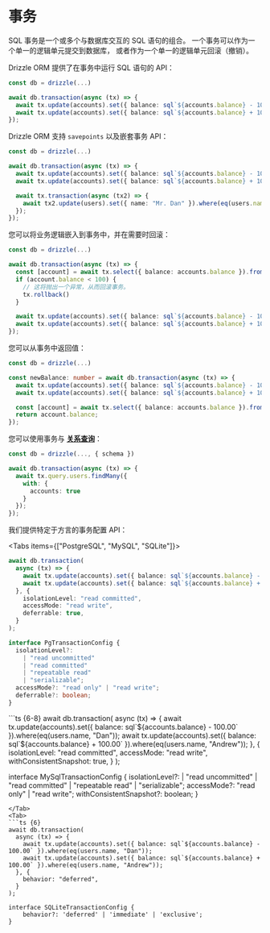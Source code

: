 
# 事务

SQL 事务是一个或多个与数据库交互的 SQL 语句的组合。
一个事务可以作为一个单一的逻辑单元提交到数据库，
或者作为一个单一的逻辑单元回滚（撤销）。

Drizzle ORM 提供了在事务中运行 SQL 语句的 API：

```ts copy
const db = drizzle(...)

await db.transaction(async (tx) => {
  await tx.update(accounts).set({ balance: sql`${accounts.balance} - 100.00` }).where(eq(users.name, 'Dan'));
  await tx.update(accounts).set({ balance: sql`${accounts.balance} + 100.00` }).where(eq(users.name, 'Andrew'));
});
```

Drizzle ORM 支持 `savepoints` 以及嵌套事务 API：

```ts copy {7-9}
const db = drizzle(...)

await db.transaction(async (tx) => {
  await tx.update(accounts).set({ balance: sql`${accounts.balance} - 100.00` }).where(eq(users.name, 'Dan'));
  await tx.update(accounts).set({ balance: sql`${accounts.balance} + 100.00` }).where(eq(users.name, 'Andrew'));

  await tx.transaction(async (tx2) => {
    await tx2.update(users).set({ name: "Mr. Dan" }).where(eq(users.name, "Dan"));
  });
});
```

您可以将业务逻辑嵌入到事务中，并在需要时回滚：

```ts copy {7}
const db = drizzle(...)

await db.transaction(async (tx) => {
  const [account] = await tx.select({ balance: accounts.balance }).from(accounts).where(eq(users.name, 'Dan'));
  if (account.balance < 100) {
    // 这将抛出一个异常，从而回滚事务。
    tx.rollback()
  }

  await tx.update(accounts).set({ balance: sql`${accounts.balance} - 100.00` }).where(eq(users.name, 'Dan'));
  await tx.update(accounts).set({ balance: sql`${accounts.balance} + 100.00` }).where(eq(users.name, 'Andrew'));
});
```

您可以从事务中返回值：

```ts copy {8}
const db = drizzle(...)

const newBalance: number = await db.transaction(async (tx) => {
  await tx.update(accounts).set({ balance: sql`${accounts.balance} - 100.00` }).where(eq(users.name, 'Dan'));
  await tx.update(accounts).set({ balance: sql`${accounts.balance} + 100.00` }).where(eq(users.name, 'Andrew'));

  const [account] = await tx.select({ balance: accounts.balance }).from(accounts).where(eq(users.name, 'Dan'));
  return account.balance;
});
```

您可以使用事务与 **[关系查询](/docs/rqb)**：

```ts
const db = drizzle(..., { schema })

await db.transaction(async (tx) => {
  await tx.query.users.findMany({
    with: {
      accounts: true
    }
  });
});
```





我们提供特定于方言的事务配置 API：

<Tabs items={["PostgreSQL", "MySQL", "SQLite"]}>
<Tab>
```ts copy {6-8}
await db.transaction(
  async (tx) => {
    await tx.update(accounts).set({ balance: sql`${accounts.balance} - 100.00` }).where(eq(users.name, "Dan"));
    await tx.update(accounts).set({ balance: sql`${accounts.balance} + 100.00` }).where(eq(users.name, "Andrew"));
  }, {
    isolationLevel: "read committed",
    accessMode: "read write",
    deferrable: true,
  }
);

interface PgTransactionConfig {
  isolationLevel?:
    | "read uncommitted"
    | "read committed"
    | "repeatable read"
    | "serializable";
  accessMode?: "read only" | "read write";
  deferrable?: boolean;
}
```
</Tab>
<Tab>
```ts {6-8}
await db.transaction(
  async (tx) => {
    await tx.update(accounts).set({ balance: sql`${accounts.balance} - 100.00` }).where(eq(users.name, "Dan"));
    await tx.update(accounts).set({ balance: sql`${accounts.balance} + 100.00` }).where(eq(users.name, "Andrew"));
  }, {
    isolationLevel: "read committed",
    accessMode: "read write",
    withConsistentSnapshot: true,
  }
);

interface MySqlTransactionConfig {
  isolationLevel?:
    | "read uncommitted"
    | "read committed"
    | "repeatable read"
    | "serializable";
  accessMode?: "read only" | "read write";
  withConsistentSnapshot?: boolean;
}
```
</Tab>
<Tab>
```ts {6}
await db.transaction(
  async (tx) => {
    await tx.update(accounts).set({ balance: sql`${accounts.balance} - 100.00` }).where(eq(users.name, "Dan"));
    await tx.update(accounts).set({ balance: sql`${accounts.balance} + 100.00` }).where(eq(users.name, "Andrew"));
  }, {
    behavior: "deferred",
  }
);

interface SQLiteTransactionConfig {
    behavior?: 'deferred' | 'immediate' | 'exclusive';
}
```
</Tab>
</Tabs>


